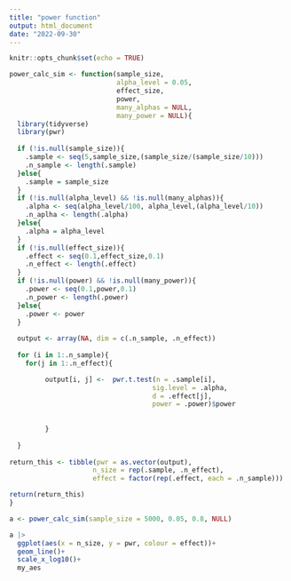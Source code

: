 ```yaml
---
title: "power function"
output: html_document
date: "2022-09-30"
---
```


```r
knitr::opts_chunk$set(echo = TRUE)
```

```r
power_calc_sim <- function(sample_size, 
                           alpha_level = 0.05, 
                           effect_size, 
                           power, 
                           many_alphas = NULL, 
                           many_power = NULL){
  library(tidyverse)
  library(pwr)
  
  if (!is.null(sample_size)){
    .sample <- seq(5,sample_size,(sample_size/(sample_size/10)))
    .n_sample <- length(.sample)
  }else{
    .sample = sample_size
  }
  if (!is.null(alpha_level) && !is.null(many_alphas)){
    .alpha <- seq(alpha_level/100, alpha_level,(alpha_level/10))
    .n_aplha <- length(.alpha)
  }else{
    .alpha = alpha_level
  }
  if (!is.null(effect_size)){
    .effect <- seq(0.1,effect_size,0.1)
    .n_effect <- length(.effect)
  }
  if (!is.null(power) && !is.null(many_power)){
    .power <- seq(0.1,power,0.1)
    .n_power <- length(.power)
  }else{
    .power <- power
  }
  
  output <- array(NA, dim = c(.n_sample, .n_effect))
  
  for (i in 1:.n_sample){
    for(j in 1:.n_effect){

         output[i, j] <-  pwr.t.test(n = .sample[i],
                                    sig.level = .alpha,
                                    d = .effect[j],
                                    power = .power)$power
        
      
         }
      
  }
  
return_this <- tibble(pwr = as.vector(output),
                     n_size = rep(.sample, .n_effect),
                     effect = factor(rep(.effect, each = .n_sample)))

return(return_this)
}
```


```r
a <- power_calc_sim(sample_size = 5000, 0.05, 0.8, NULL)
```

```r
a |> 
  ggplot(aes(x = n_size, y = pwr, colour = effect))+
  geom_line()+
  scale_x_log10()+
  my_aes
```

